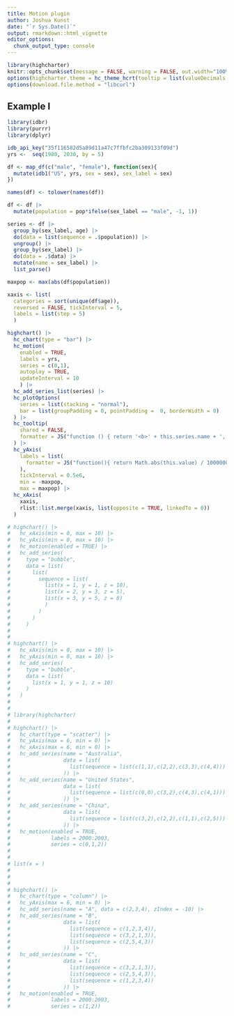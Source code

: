```yaml
---
title: Motion plugin
author: Joshua Kunst
date: "`r Sys.Date()`"
output: rmarkdown::html_vignette
editor_options: 
  chunk_output_type: console
---
```


<script>
$(document).ready(function(){ 
  el = $(".page-header > h1")
  icon = "forward"
  text = el.text()
  text_new = "<span class=\"fa fa-" + icon  + "\"></span> " + text
  el.html(text_new) 
}) ;
</script>

```r
library(highcharter)
knitr::opts_chunk$set(message = FALSE, warning = FALSE, out.width="100%")
options(highcharter.theme = hc_theme_hcrt(tooltip = list(valueDecimals = 2)))
options(download.file.method = "libcurl")
```

## Example I 

```r
library(idbr)
library(purrr)
library(dplyr)

idb_api_key("35f116582d5a89d11a47c7ffbfc2ba309133f09d")
yrs <-  seq(1980, 2030, by = 5)

df <- map_df(c("male", "female"), function(sex){
  mutate(idb1("US", yrs, sex = sex), sex_label = sex)
})

names(df) <- tolower(names(df))

df <- df |>
  mutate(population = pop*ifelse(sex_label == "male", -1, 1))

series <- df |> 
  group_by(sex_label, age) |> 
  do(data = list(sequence = .$population)) |> 
  ungroup() |> 
  group_by(sex_label) |> 
  do(data = .$data) |>
  mutate(name = sex_label) |> 
  list_parse()

maxpop <- max(abs(df$population))

xaxis <- list(
  categories = sort(unique(df$age)),
  reversed = FALSE, tickInterval = 5,
  labels = list(step = 5)
  )

highchart() |>
  hc_chart(type = "bar") |>
  hc_motion(
    enabled = TRUE, 
    labels = yrs, 
    series = c(0,1),
    autoplay = TRUE, 
    updateInterval = 10
    ) |> 
  hc_add_series_list(series) |> 
  hc_plotOptions(
    series = list(stacking = "normal"),
    bar = list(groupPadding = 0, pointPadding =  0, borderWidth = 0)
  ) |> 
  hc_tooltip(
    shared = FALSE,
    formatter = JS("function () { return '<b>' + this.series.name + ', age ' + this.point.category + '</b><br/>' + 'Population: ' + Highcharts.numberFormat(Math.abs(this.point.y), 0);}")
  ) |> 
  hc_yAxis(
    labels = list(
      formatter = JS("function(){ return Math.abs(this.value) / 1000000 + 'M'; }") 
    ),
    tickInterval = 0.5e6,
    min = -maxpop,
    max = maxpop) |> 
  hc_xAxis(
    xaxis,
    rlist::list.merge(xaxis, list(opposite = TRUE, linkedTo = 0))
  )
```

```r
# highchart() |> 
#   hc_xAxis(min = 0, max = 10) |> 
#   hc_yAxis(min = 0, max = 10) |> 
#   hc_motion(enabled = TRUE) |> 
#   hc_add_series(
#     type = "bubble",
#     data = list(
#       list(
#         sequence = list(
#           list(x = 1, y = 1, z = 10),
#           list(x = 2, y = 3, z = 5),
#           list(x = 3, y = 5, z = 8)
#           )
#         )
#       )
#     )
# 
# 
# highchart() |> 
#   hc_xAxis(min = 0, max = 10) |> 
#   hc_yAxis(min = 0, max = 10) |> 
#   hc_add_series(
#     type = "bubble",
#     data = list(
#       list(x = 1, y = 1, z = 10)
#     )
#   )
# 
# 
# library(highcharter)
# 
# highchart() |> 
#   hc_chart(type = "scatter") |> 
#   hc_yAxis(max = 6, min = 0) |> 
#   hc_xAxis(max = 6, min = 0) |>
#   hc_add_series(name = "Australia",
#                 data = list(
#                   list(sequence = list(c(1,1),c(2,2),c(3,3),c(4,4)))
#                 )) |>
#   hc_add_series(name = "United States",
#                 data = list(
#                   list(sequence = list(c(0,0),c(3,2),c(4,3),c(4,1)))
#                 )) |>
#   hc_add_series(name = "China",
#                 data = list(
#                   list(sequence = list(c(3,2),c(2,2),c(1,1),c(2,5)))
#                 )) |> 
#   hc_motion(enabled = TRUE,
#             labels = 2000:2003,
#             series = c(0,1,2))
# 
# 
# list(x = )
# 
#     
# 
# highchart() |> 
#   hc_chart(type = "column") |> 
#   hc_yAxis(max = 6, min = 0) |> 
#   hc_add_series(name = "A", data = c(2,3,4), zIndex = -10) |> 
#   hc_add_series(name = "B",
#                 data = list(
#                   list(sequence = c(1,2,3,4)),
#                   list(sequence = c(3,2,1,3)),
#                   list(sequence = c(2,5,4,3))
#                 )) |> 
#   hc_add_series(name = "C",
#                 data = list(
#                   list(sequence = c(3,2,1,3)),
#                   list(sequence = c(2,5,4,3)),
#                   list(sequence = c(1,2,3,4))
#                 )) |> 
#   hc_motion(enabled = TRUE,
#             labels = 2000:2003,
#             series = c(1,2))

```


